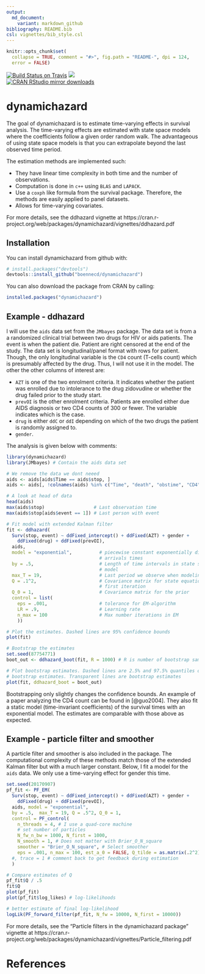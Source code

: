 ```yaml
---
output:
  md_document:
    variant: markdown_github
bibliography: README.bib
csl: vignettes/bib_style.csl
---
```


```r
knitr::opts_chunk$set(
  collapse = TRUE, comment = "#>", fig.path = "README-", dpi = 124, 
  error = FALSE)
```

[![Build Status on Travis](https://travis-ci.org/boennecd/dynamichazard.svg?branch=master,osx)](https://travis-ci.org/boennecd/dynamichazard)
[![](https://www.r-pkg.org/badges/version/dynamichazard)](https://www.r-pkg.org/badges/version/dynamichazard)		
[![CRAN RStudio mirror downloads](http://cranlogs.r-pkg.org/badges/dynamichazard)](http://cran.rstudio.com/web/packages/dynamichazard/index.html)

# dynamichazard

The goal of dynamichazard is to estimate time-varying effects in survival analysis. The time-varying effects are estimated with state space models where the coefficients follow a given order random walk. The advantageous of using state space models is that you can extrapolate beyond the last observed time period.

The estimation methods are implemented such: 

* They have linear time complexity in both time and the number of observations.
* Computation is done in `c++` using `BLAS` and `LAPACK`.
* Use a `coxph` like formula from the survival package. Therefore, the methods are easily applied to panel datasets.
* Allows for time-varying covariates.

For more details, see the ddhazard vignette at https://cran.r-project.org/web/packages/dynamichazard/vignettes/ddhazard.pdf

## Installation

You can install dynamichazard from github with:

```R
# install.packages("devtools")
devtools::install_github("boennecd/dynamichazard")
```

You can also download the package from CRAN by calling:

```R
installed.packages("dynamichazard")
```

## Example - ddhazard
I will use the `aids` data set from the `JMbayes` package. The data set is from a a randomized clinical trial between two drugs for HIV or aids patients. The event is when the patient die. Patient are right censored at the end of the study. The data set is longitudinal/panel format with rows for patient. Though, the only longitudinal variable is the `CD4` count (T-cells count) which is presumably affected by the drug. Thus, I will not use it in the model. The other the other columns of interest are:

* `AZT` is one of the two enrolment criteria. It indicates whether the patient was enrolled due to intolerance to the drug zidovudine or whether the drug failed prior to the study start.
* `prevOI` is the other enrolment criteria. Patients are enrolled either due  AIDS diagnosis or two CD4 counts of 300 or fewer. The variable indicates which is the case.
* `drug` is either `ddC` or `ddI` depending on which of the two drugs the patient is randomly assigned to.
* `gender`.

The analysis is given below with comments:

```r
library(dynamichazard)
library(JMbayes) # Contain the aids data set

# We remove the data we dont neeed
aids <- aids[aids$Time == aids$stop, ]
aids <- aids[, !colnames(aids) %in% c("Time", "death", "obstime", "CD4")]

# A look at head of data
head(aids)
max(aids$stop)                  # Last observation time
max(aids$stop[aids$event == 1]) # Last person with event

# Fit model with extended Kalman filter
fit <- ddhazard(
  Surv(stop, event) ~ ddFixed_intercept() + ddFixed(AZT) + gender + 
    ddFixed(drug) + ddFixed(prevOI),
  aids,
  model = "exponential",          # piecewise constant exponentially distributed 
                                  # arrivals times
  by = .5,                        # Length of time intervals in state space 
                                  # model
  max_T = 19,                     # Last period we observe when modeling
  Q = .1^2,                       # Covariance matrix for state equation in 
                                  # first iteration
  Q_0 = 1,                        # Covariance matrix for the prior
  control = list(
    eps = .001,                   # tolerance for EM-algorithm
    LR = .9,                      # Learning rate
    n_max = 100                   # Max number iterations in EM
    ))

# Plot the estimates. Dashed lines are 95% confidence bounds
plot(fit)

# Bootstrap the estimates
set.seed(87754771)
boot_out <- ddhazard_boot(fit, R = 1000) # R is number of bootstrap samples

# Plot bootstrap estimates. Dashed lines are 2.5% and 97.5% quantiles of the 
# bootstrap estimates. Transparent lines are bootstrap estimates
plot(fit, ddhazard_boot = boot_out)
```

Bootstrapping only slightly changes the confidence bounds. An example of a paper analyzing the CD4 count can be found in [@guo2004]. They also fit a static model (time-invariant coefficients) of the survival times with an exponential model. The estimates are comparable with those above as expected.

## Example - particle filter and smoother
A particle filter and smoother is also included in the package. The computational complexity of these methods match those of the extended Kalman filter but with a much larger constant. Below, I fit a model for the `aids` data. We only use a time-varying effect for gender this time.

```r
set.seed(20170907)
pf_fit <- PF_EM(
  Surv(stop, event) ~ ddFixed_intercept() + ddFixed(AZT) + gender + 
    ddFixed(drug) + ddFixed(prevOI),
  aids, model = "exponential",
  by = .5,  max_T = 19, Q = .5^2, Q_0 = 1,
  control = PF_control(
    n_threads = 4, # I use a quad-core machine
    # set number of particles
    N_fw_n_bw = 1000, N_first = 1000,
    N_smooth = 1, # Does not matter with Brier_O_N_square
    smoother = "Brier_O_N_square", # Select smoother
    eps = .001, n_max = 100, est_a_0 = FALSE, Q_tilde = as.matrix(.2^2))
  #, trace = 1 # comment back to get feedback during estimation
  )
```

```r
# Compare estimates of Q
pf_fit$Q / .5
fit$Q
plot(pf_fit)
plot(pf_fit$log_likes) # log-likelihoods

# better estimate of final log-likelihood
logLik(PF_forward_filter(pf_fit, N_fw = 10000, N_first = 10000))
```


For more details, see the "Particle filters in the dynamichazard package" vignette at https://cran.r-project.org/web/packages/dynamichazard/vignettes/Particle_filtering.pdf

# References
